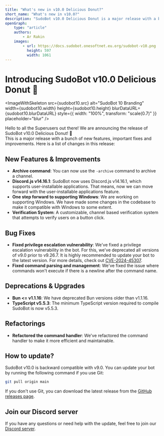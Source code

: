 ```yaml
---
title: "What's new in v10.0 Delicious Donut?"
short_name: "What's new in v10.0?"
description: "SudoBot v10.0 Delicious Donut is a major release with a bunch of new features, fixes and improvements! Read the changes below!"
openGraph:
    type: "article"
    authors:
        - Ar Rakin
    images:
        - url: https://docs.sudobot.onesoftnet.eu.org/sudobot-v10.png
          height: 597
          width: 1061
---
```



# Introducing SudoBot v10.0 Delicious Donut 🍩

<ImageWithSkeleton
    src={sudobot10.src}
    alt="SudoBot 10 Branding"
    width={sudobot10.width}
    height={sudobot10.height}
    blurDataURL={sudobot10.blurDataURL}
    style={{ width: "100%", transform: "scale(0.7)" }}
    placeholder="blur"
/>

Hello to all the Superusers out there! We are announcing the release of SudoBot v10.0 Delicious Donut! 🍩 <br />
This is a major release with a bunch of new features, important fixes and improvements.
Here is a list of changes in this release:

## New Features & Improvements

-   **Archive command**: You can now use the `-archive` command to archive a channel.
-   **Discord.js v14.16.1**: SudoBot now uses Discord.js v14.16.1, which supports user-installable applications.
    That means, now we can move forward with the user-installable applications feature.
-   **One step forward to supporting Windows**: We are working on supporting Windows.
    We have made some changes in the codebase to make it compatible with Windows to some extent.
-   **Verification System**: A customizable, channel based verification system that attempts to verify users on a button click.

## Bug Fixes

-   **Fixed privilege escalation vulnerability**: We've fixed a privilege escalation vulnerability in the bot.
    For this, we've deprecated all versions of v9.0 prior to v9.26.7. It is highly recommended to update your bot to the latest version.
    For more details, check out [CVE-2024-45307](https://cve.mitre.org/cgi-bin/cvename.cgi?name=CVE-2024-45307).
-   **Fixed command parsing and management**: We've fixed the issue where commands won't execute if there is a newline after the command name.

## Deprecations & Upgrades

-   **Bun &lt;= v1.1.16**: We have deprecated Bun versions older than v1.1.16.
-   **TypeScript v5.5.3**: The minimum TypeScript version required to compile SudoBot is now v5.5.3.

## Refactorings

-   **Refactored the command handler**: We've refactored the command handler to make it more efficient and maintainable.

## How to update?

SudoBot v10.0 is backward compatible with v9.0. You can update your bot by running the following command if you use Git:

```bash
git pull origin main
```

If you don't use Git, you can download the latest release from the
[GitHub releases page](https://github.com/onesoft-sudo/sudobot/releases/latest).

## Join our Discord server

If you have any questions or need help with the update, feel free to join our [Discord server](https://sudobot.online/discord).

<BlogPageFooter
    author={Authors.AR_RAKIN}
    postedAt="2024-09-04T23:26:00+06:00"
/>
